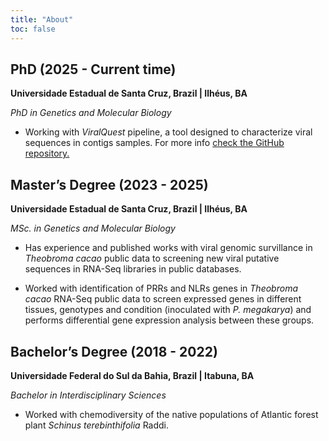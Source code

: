 ```yaml
---
title: "About"
toc: false
---
```


## PhD (2025 - Current time)

**Universidade Estadual de Santa Cruz, Brazil | Ilhéus, BA**

*PhD in Genetics and Molecular Biology*

- Working with *ViralQuest* pipeline, a tool designed to characterize viral sequences in contigs samples. For more info [check the GitHub repository.](https://github.com/gabrielvpina/viralquest)

## Master's Degree (2023 - 2025)

**Universidade Estadual de Santa Cruz, Brazil | Ilhéus, BA**

*MSc. in Genetics and Molecular Biology*

- Has experience and published works with viral genomic survillance in *Theobroma cacao* public data to screening new viral putative sequences in RNA-Seq libraries in public databases.

- Worked with identification of PRRs and NLRs genes in *Theobroma cacao* RNA-Seq public data to screen expressed genes in different tissues, genotypes and condition (inoculated with *P. megakarya*) and performs differential gene expression analysis between these groups. 

## Bachelor's Degree (2018 - 2022)

**Universidade Federal do Sul da Bahia, Brazil | Itabuna, BA**

*Bachelor in Interdisciplinary Sciences*

- Worked with chemodiversity of the native populations of Atlantic forest plant *Schinus terebinthifolia* Raddi. 